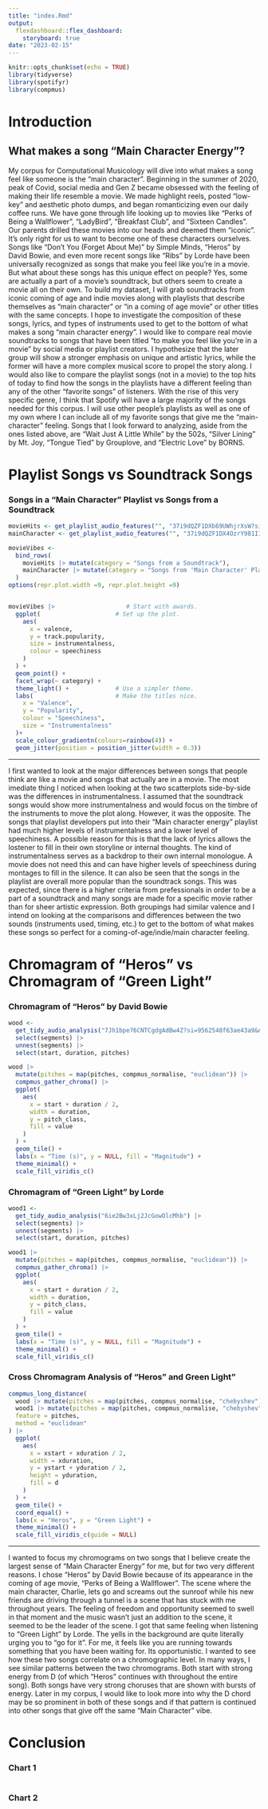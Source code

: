 ```yaml
---
title: "index.Rmd"
output: 
  flexdashboard::flex_dashboard:
    storyboard: true
date: "2023-02-15"
---
```


```r
knitr::opts_chunk$set(echo = TRUE)
library(tidyverse)
library(spotifyr)
library(compmus)
```



Introduction 
===================================== 
   
## What makes a song "Main Character Energy"?

My corpus for Computational Musicology will dive into what makes a song feel like someone is the "main character". Beginning in the summer of 2020, peak of Covid, social media and Gen Z became obsessed with the feeling of making their life resemble a movie. We made highlight reels, posted "low-key" and aesthetic photo dumps, and began romanticizing even our daily coffee runs. We have gone through life looking up to movies like "Perks of Being a Wallflower", "LadyBird", "Breakfast Club", and "Sixteen Candles". Our parents drilled these movies into our heads and deemed them "iconic". It's only right for us to want to become one of these characters ourselves. Songs like "Don't You (Forget About Me)" by Simple Minds, "Heros" by David Bowie, and even more recent songs like "Ribs" by Lorde have been universally recognized as songs that make you feel like you’re in a movie. But what about these songs has this unique effect on people? Yes, some are actually a part of a movie's soundtrack, but others seem to create a movie all on their own. To build my dataset, I will grab soundtracks from iconic coming of age and indie movies along with playlists that describe themselves as "main character" or "in a coming of age movie" or other titles with the same concepts. I hope to investigate the composition of these songs, lyrics, and types of instruments used to get to the bottom of what makes a song "main character energy". I would like to compare real movie soundtracks to songs that have been titled "to make you feel like you're in a movie" by social media or playlist creators. I hypothesize that the later group will show a stronger emphasis on unique and artistic lyrics, while the former will have a more complex musical score to propel the story along. I would also like to compare the playlist songs (not in a movie) to the top hits of today to find how the songs in the playlists have a different feeling than any of the other “favorite songs” of listeners. With the rise of this very specific genre, I think that Spotify will have a large majority of the songs needed for this corpus. I will use other people’s playlists as well as one of my own where I can include all of my favorite songs that give me the “main-character” feeling. Songs that I look forward to analyzing, aside from the ones listed above, are “Wait Just A Little While” by the 502s, “Silver Lining” by Mt. Joy, “Tongue Tied” by Grouplove, and “Electric Love” by BORNS. 

   

Playlist Songs vs Soundtrack Songs {data-navmenu="Visualizations"}
=====================================  

### Songs in a "Main Character" Playlist vs Songs from a Soundtrack
    
```r
movieHits <- get_playlist_audio_features("", "37i9dQZF1DXb69UWhjrXsW?si=abdd084bcd204c7a&nd=1")
mainCharacter <- get_playlist_audio_features("", "37i9dQZF1DX4OzrY981I1W")

movieVibes <-
  bind_rows(
    movieHits |> mutate(category = "Songs from a Soundtrack"),
    mainCharacter |> mutate(category = "Songs from 'Main Character' Playlist")
  )
options(repr.plot.width =9, repr.plot.height =9)


movieVibes |>                    # Start with awards.
  ggplot(                     # Set up the plot.
    aes(
      x = valence,
      y = track.popularity,
      size = instrumentalness,
      colour = speechiness
    )
  ) +
  geom_point() + 
  facet_wrap(~ category) +
  theme_light() +             # Use a simpler theme.
  labs(                       # Make the titles nice.
    x = "Valence",
    y = "Popularity",
    colour = "Speechiness",
    size = "Instrumentalness"
  )+ 
  scale_colour_gradientn(colours=rainbow(4)) +
  geom_jitter(position = position_jitter(width = 0.3))
```
***

I first wanted to look at the major differences between songs that people think are like a movie and songs that actually are in a movie. The most imediate thing I noticed when looking at the two scatterplots side-by-side was the differences in instrumentalness. I assumed that the soundtrack songs would show more instrumentalness and would focus on the timbre of the instruments to move the plot along. However, it was the opposite. The songs that playlist developers put into their "Main character energy" playlist had much higher levels of instrumentalness and a lower level of speechiness. A possible reason for this is that the lack of lyrics allows the lostener to fill in their own storyline or internal thoughts. The kind of instrumentalness serves as a backdrop to their own internal monologue. A movie does not need this and can have higher levels of speechiness during montages to fill in the silence. It can also be seen that the songs in the playlist are overall more popular than the soundtrack songs. This was expected, since there is a higher criteria from prefessionals in order to be a part of a soundtrack and many songs are made for a specific movie rather than for sheer artistic expression. Both groupings had similar valence and I intend on looking at the comparisons and differences between the two sounds (instruments used, timing, etc.) to get to the bottom of what makes these songs so perfect for a coming-of-age/indie/main character feeling.


Chromagram of "Heros" vs Chromagram of "Green Light" {data-navmenu="Visualizations"}
===================================== 

### Chromagram of "Heros" by David Bowie

```r
wood <-
  get_tidy_audio_analysis("7Jh1bpe76CNTCgdgAdBw4Z?si=9562548f63ae43a9&nd=1") |>
  select(segments) |>
  unnest(segments) |>
  select(start, duration, pitches)

wood |>
  mutate(pitches = map(pitches, compmus_normalise, "euclidean")) |>
  compmus_gather_chroma() |> 
  ggplot(
    aes(
      x = start + duration / 2,
      width = duration,
      y = pitch_class,
      fill = value
    )
  ) +
  geom_tile() +
  labs(x = "Time (s)", y = NULL, fill = "Magnitude") +
  theme_minimal() +
  scale_fill_viridis_c()
```


### Chromagram of "Green Light" by Lorde

```r
wood1 <-
  get_tidy_audio_analysis("6ie2Bw3xLj2JcGowOlcMhb") |>
  select(segments) |>
  unnest(segments) |>
  select(start, duration, pitches)

wood1 |>
  mutate(pitches = map(pitches, compmus_normalise, "euclidean")) |>
  compmus_gather_chroma() |> 
  ggplot(
    aes(
      x = start + duration / 2,
      width = duration,
      y = pitch_class,
      fill = value
    )
  ) +
  geom_tile() +
  labs(x = "Time (s)", y = NULL, fill = "Magnitude") +
  theme_minimal() +
  scale_fill_viridis_c()
```

### Cross Chromagram Analysis of "Heros" and Green Light"

```r
compmus_long_distance(
  wood |> mutate(pitches = map(pitches, compmus_normalise, "chebyshev")),
  wood1 |> mutate(pitches = map(pitches, compmus_normalise, "chebyshev")),
  feature = pitches,
  method = "euclidean"
) |>
  ggplot(
    aes(
      x = xstart + xduration / 2,
      width = xduration,
      y = ystart + yduration / 2,
      height = yduration,
      fill = d
    )
  ) +
  geom_tile() +
  coord_equal() +
  labs(x = "Heros", y = "Green Light") +
  theme_minimal() +
  scale_fill_viridis_c(guide = NULL)
```
***

I wanted to focus my chromograms on two songs that I believe create the largest sense of "Main Character Energy" for me, but for two very different reasons. I chose "Heros" by David Bowie because of its appearance in the coming of age movie, "Perks of Being a Wallflower". The scene where the main character, Charlie, lets go and screams out the sunroof while his new friends are driving through a tunnel is a scene that has stuck with me throughout years. The feeling of freedom and opportunity seemed to swell in that moment and the music wasn't just an addition to the scene, it seemed to be the leader of the scene. I got that same feeling when listening to "Green Light" by Lorde. The yells in the background are quite literally urging you to "go for it". For me, it feels like you are running towards something that you have been waiting for. Its opportunistic. I wanted to see how these two songs correlate on a chromographic level. In many ways, I see similar patterns between the two chromograms. Both start with strong energy from D (of which "Heros" continues with throughout the entire song). Both songs have very strong choruses that are shown with bursts of energy. Later in my corpus, I would like to look more into why the D chord may be so prominent in both of these songs and if that pattern is continued into other songs that give off the same "Main Character" vibe.

Conclusion
=====================================     

### Chart 1
    
```r
```
    
### Chart 2

```r
```
